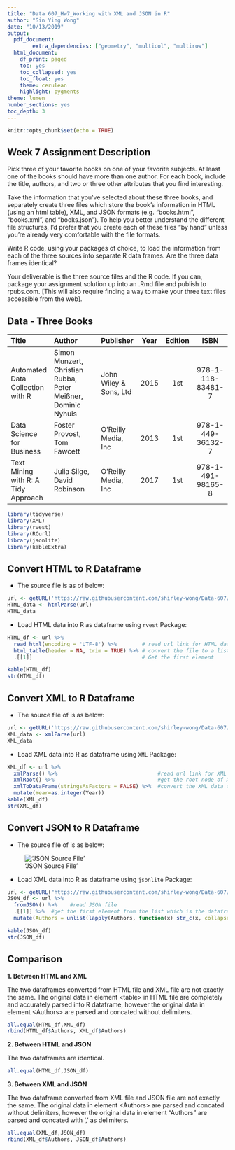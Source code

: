 ---
title: "Data 607_Hw7_Working with XML and JSON in R"
author: "Sin Ying Wong"
date: "10/13/2019"
output:
  pdf_document:
        extra_dependencies: ["geometry", "multicol", "multirow"]
  html_document:
    df_print: paged
    toc: yes
    toc_collapsed: yes
    toc_float: yes
    theme: cerulean
    highlight: pygments
theme: lumen
number_sections: yes
toc_depth: 3
---

```{r setup, include=FALSE}
knitr::opts_chunk$set(echo = TRUE)
```

## Week 7 Assignment Description

Pick three of your favorite books on one of your favorite subjects. At least one of the books should have more than one author. For each book, include the title, authors, and two or three other attributes that you find interesting.

Take the information that you’ve selected about these three books, and separately create three files which store the book’s information in HTML (using an html table), XML, and JSON formats (e.g. “books.html”, “books.xml”, and “books.json”). To help you better understand the different file structures, I’d prefer that you create each of these files “by hand” unless you’re already very comfortable with the file formats.

Write R code, using your packages of choice, to load the information from each of the three sources into separate R data frames. Are the three data frames identical?

Your deliverable is the three source files and the R code. If you can, package your assignment solution up into an .Rmd file and publish to rpubs.com. [This will also require finding a way to make your three text files accessible from the web].

## Data - Three Books


|Title|Author|Publisher|Year|Edition|ISBN|
|:-----------|:-------------------------|:------------|:-:|:-:|:----------:|
|Automated Data Collection with R|Simon Munzert, Christian Rubba, Peter Meißner, Dominic Nyhuis|John Wiley & Sons, Ltd|2015|1st|978-1-118-83481-7|
|Data Science for Business|Foster Provost, Tom Fawcett|O’Reilly Media, Inc|2013|1st|978-1-449-36132-7|
|Text Mining with R: A Tidy Approach|Julia Silge, David Robinson|O’Reilly Media, Inc|2017|1st|978-1-491-98165-8|


```{r packages, message = FALSE}
library(tidyverse)
library(XML)
library(rvest)
library(RCurl)
library(jsonlite)
library(kableExtra)
```


## Convert HTML to R Dataframe

- The source file is as of below:

```{r HTML Source File}
url <- getURL('https://raw.githubusercontent.com/shirley-wong/Data-607/master/Three_Books.htm')
HTML_data <- htmlParse(url)
HTML_data
```


- Load HTML data into R as dataframe using `rvest` Package:

```{r HTML}
HTML_df <- url %>%
  read_html(encoding = 'UTF-8') %>%        # read url link for HTML data into R as a list
  html_table(header = NA, trim = TRUE) %>% # convert the file to a list of dataframes
  .[[1]]                                   # Get the first element 

kable(HTML_df)
str(HTML_df)
```

## Convert XML to R Dataframe

- The source file of is as below:

```{r XML Source File}
url <- getURL('https://raw.githubusercontent.com/shirley-wong/Data-607/master/Three_Books.xml')
XML_data <- xmlParse(url)
XML_data
```

- Load XML data into R as dataframe using `XML` Package:

```{r XML}
XML_df <- url %>%
  xmlParse() %>%                                #read url link for XML data into R as a list
  xmlRoot() %>%                                 #get the root node of XML data
  xmlToDataFrame(stringsAsFactors = FALSE) %>%  #convert the XML data to dataframe
  mutate(Year=as.integer(Year))
kable(XML_df)
str(XML_df)
```

## Convert JSON to R Dataframe

- The source file of is as below:

!['JSON Source File'](https://raw.githubusercontent.com/shirley-wong/Data-607/master/JSON%20Source%20File.PNG)


- Load XML data into R as dataframe using `jsonlite` Package:

```{r json}
url <- getURL("https://raw.githubusercontent.com/shirley-wong/Data-607/master/Three_Books.json")
JSON_df <- url %>%
  fromJSON() %>%    #read JSON file
  .[[1]] %>%  #get the first element from the list which is the dataframe we are looking for
  mutate(Authors = unlist(lapply(Authors, function(x) str_c(x, collapse = ', ')))) #get the values in the lists of Authors column and fit them into dataframe

kable(JSON_df)
str(JSON_df)

```


## Comparison

**1. Between HTML and XML**

The two dataframes converted from HTML file and XML file are not exactly the same. The original data in element \<table\> in HTML file are completely and accurately parsed into R dataframe, however the original data in element \<Authors\> are parsed and concated without delimiters.
```{r HTML VS XML}
all.equal(HTML_df,XML_df)
rbind(HTML_df$Authors, XML_df$Authors)
```

**2. Between HTML and JSON**

The two dataframes are identical.

```{r HTML VS JSON}
all.equal(HTML_df,JSON_df)
```

**3. Between XML and JSON**

The two dataframe converted from XML file and JSON file are not exactly the same. The original data in element \<Authors\> are parsed and concated without delimiters, however the original data in element "Authors" are parsed and concated with ',' as delimiters.

```{r XML VS JSON}
all.equal(XML_df,JSON_df)
rbind(XML_df$Authors, JSON_df$Authors)
```
